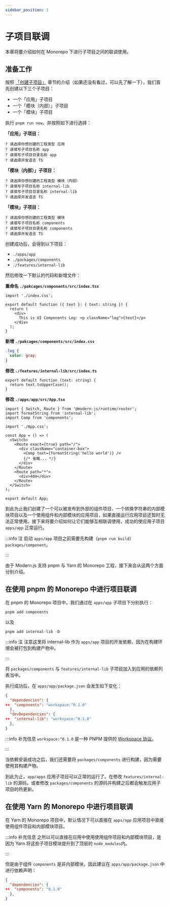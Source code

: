 ```yaml
---
sidebar_position: 3
---
```


# 子项目联调

本章将要介绍如何在 Monorepo 下进行子项目之间的联调使用。

## 准备工作

按照 [「创建子项目」](/guides/topic-detail/monorepo/create-sub-project) 章节的介绍（如果还没有看过，可以先了解一下），我们首先创建以下三个子项目：

- 一个「应用」子项目
- 一个「模块（内部）」子项目
- 一个「模块」子项目

执行 `pnpm run new`，并按照如下进行选择：

**「应用」子项目：**

```
? 请选择你想创建的工程类型 应用
? 请填写子项目名称 app
? 请填写子项目目录名称 app
? 请选择开发语言 TS
```

**「模块（内部）」子项目：**

```
? 请选择你想创建的工程类型 模块（内部）
? 请填写子项目名称 internal-lib
? 请填写子项目目录名称 internal-lib
? 请选择开发语言 TS
```

**「模块」子项目：**

```
? 请选择你想创建的工程类型 模块
? 请填写子项目名称 components
? 请填写子项目目录名称 components
? 请选择开发语言 TS
```

创建成功后，会得到以下项目：

- `./apps/app`
- `./packages/components`
- `./features/internal-lib`

然后修改一下默认的代码和新增文件：

**重命名 `./pakcages/components/src/index.tsx`**

```tsx
import './index.css';

export default function ({ text }: { text: string }) {
  return (
    <div>
      This is UI Components Log: <p className="log">{text}</p>
    </div>
  );
}
```

**新增 `./pakcages/components/src/index.css`**

```css
.log {
  color: gray;
}
```

**修改 `./features/internal-lib/src/index.ts`**

```tsx
export default function (text: string) {
  return text.toUpperCase();
}
```

**修改 `./apps/app/src/App.tsx`**

```tsx
import { Switch, Route } from '@modern-js/runtime/router';
import formatString from 'internal-lib';
import Comp from 'components';

import './App.css';

const App = () => (
  <Switch>
    <Route exact={true} path="/">
      <div className="container-box">
        <Comp text={formatString('hello world')} />
        {/* 省略... */}
      </div>
    </Route>
    <Route path="*">
      <div>404</div>
    </Route>
  </Switch>
);

export default App;
```

到此为止我们创建了一个可以被发布到外部的组件项目、一个转换字符串的内部模块项目以及一个使用组件和内部模块的应用项目，如果直接运行应用项目还暂时无法正常使用。接下来将要介绍如何让它们能够互相联调使用，成功的使应用子项目 `apps/app` 正常运行。

:::info 注
启动 `apps/app` 项目之前需要先构建（`pnpm run build`） `packages/component`。

:::

由于 Modern.js 支持 pnpm 与 Yarn 的 Monorepo 工程，接下来会从这两个方面分别介绍。

## 在使用 pnpm 的 Monorepo 中进行项目联调

在 pnpm 的 Monorepo 项目中，我们通过在 `apps/app` 子项目下分别执行：

```
pnpm add components
```

以及

```
pnpm add internal-lib -D
```

:::info 注
注意这里将 internal-lib 作为 `apps/app` 项目的开发依赖，因为在构建环境会被打包到构建产物中。

:::

将 `packages/components` 与 `features/internal-lib` 子项目加入到应用的依赖列表当中。

执行成功后，在 `apps/app/package.json` 会发生如下变化：

```json
{
  "dependencies": {
++  "components": "workspace:^0.1.0"
  },
  "devDependencies": {
++  "internal-lib": "workspace:^0.1.0"
  },
}
```

:::info 补充信息
`workspace:^0.1.0` 是一种 PNPM 提供的 [Workspace 协议](https://pnpm.io/workspaces#workspace-protocol-workspace)。

:::

当依赖安装成功之后，我们还需要将 `packages/components` 进行构建，因为需要使用其构建产物。

到此为止，`app/apps` 应用子项目可以正常的运行了。在修改 `features/internal-lib` 的源码，或者修改 `packages/components` 的源码并构建之后都会触发应用子项目的热更新。

## 在使用 Yarn 的 Monorepo 中进行项目联调

在 Yarn 的 Monorepo 项目中，默认情况下可以直接在 `apps/app` 应用项目中直接使用组件项目和内部模块项目。

:::info 补充信息
之所以可以直接在应用中使用使用组件项目和内部模块项目，是因为 Yarn 将这些子项目模块提升到了顶层的 `node_modules`内。

:::

但是由于组件 `components` 是非内部模块，因此建议在 `apps/app/package.json` 中进行依赖声明：

```json
{
  "dependencies": {
++  "components": "0.1.0"
  },
}
```
